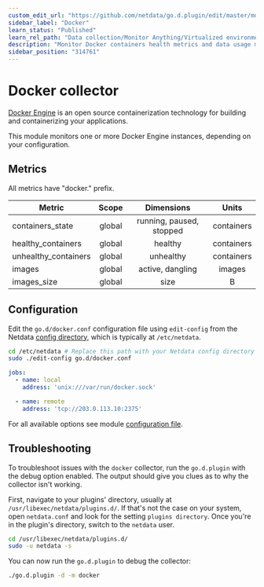 ```yaml
---
custom_edit_url: "https://github.com/netdata/go.d.plugin/edit/master/modules/docker/README.md"
sidebar_label: "Docker"
learn_status: "Published"
learn_rel_path: "Data collection/Monitor Anything/Virtualized environments"
description: "Monitor Docker containers health metrics and data usage metrics."
sidebar_position: "314761"
---
```



# Docker collector

[Docker Engine](https://docs.docker.com/engine/) is an open source containerization technology for building and
containerizing your applications.

This module monitors one or more Docker Engine instances, depending on your configuration.

## Metrics

All metrics have "docker." prefix.

| Metric               | Scope  |        Dimensions        |   Units    |
|----------------------|:------:|:------------------------:|:----------:|
| containers_state     | global | running, paused, stopped | containers |
| healthy_containers   | global |         healthy          | containers |
| unhealthy_containers | global |        unhealthy         | containers |
| images               | global |     active, dangling     |   images   |
| images_size          | global |           size           |     B      |

## Configuration

Edit the `go.d/docker.conf` configuration file using `edit-config` from the
Netdata [config directory](/docs/getting-started/manage-and-configure/configuration), which is typically at `/etc/netdata`.

```bash
cd /etc/netdata # Replace this path with your Netdata config directory
sudo ./edit-config go.d/docker.conf
```

```yaml
jobs:
  - name: local
    address: 'unix:///var/run/docker.sock'

  - name: remote
    address: 'tcp://203.0.113.10:2375'
```

For all available options see
module [configuration file](https://github.com/netdata/go.d.plugin/blob/master/config/go.d/docker.conf).

## Troubleshooting

To troubleshoot issues with the `docker` collector, run the `go.d.plugin` with the debug option enabled. The output
should give you clues as to why the collector isn't working.

First, navigate to your plugins' directory, usually at `/usr/libexec/netdata/plugins.d/`. If that's not the case on your
system, open `netdata.conf` and look for the setting `plugins directory`. Once you're in the plugin's directory, switch
to the `netdata` user.

```bash
cd /usr/libexec/netdata/plugins.d/
sudo -u netdata -s
```

You can now run the `go.d.plugin` to debug the collector:

```bash
./go.d.plugin -d -m docker
```
